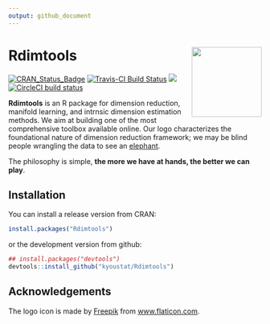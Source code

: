 ```yaml
---
output: github_document
---
```


<!-- README.md is generated from README.Rmd. Please edit that file -->

# Rdimtools <a href='https://kyoustat.com/Rdimtools'><img src='man/figures/logo.png' align="right" height="139" /></a>

<!-- badges: start -->
[![CRAN_Status_Badge](http://www.r-pkg.org/badges/version/Rdimtools?color=green)](https://cran.r-project.org/package=Rdimtools)
[![Travis-CI Build Status](https://travis-ci.org/kyoustat/Rdimtools.svg?branch=master)](https://travis-ci.org/kyoustat/Rdimtools)
[![](https://cranlogs.r-pkg.org/badges/Rdimtools)](https://cran.r-project.org/package=Rdimtools)
[![CircleCI build status](https://circleci.com/gh/kyoustat/Rdimtools.svg?style=svg)](https://circleci.com/gh/kyoustat/Rdimtools)
<!-- badges: end -->

**Rdimtools** is an R package for dimension reduction, manifold learning, and intrnsic dimension estimation methods. We aim at building one of the most comprehensive toolbox available online. Our logo characterizes the foundational nature of dimension reduction framework; we may be 
blind people wrangling the data to see an [elephant](https://en.wikipedia.org/wiki/Blind_men_and_an_elephant). 

The philosophy is simple, **the more we have at hands, the better we can play**.

## Installation

You can install a release version from CRAN:
```r
install.packages("Rdimtools")
```

or the development version from github:
```r
## install.packages("devtools")
devtools::install_github("kyoustat/Rdimtools")
```

## Acknowledgements

The logo icon is made by [Freepik](https://www.flaticon.com/authors/freepik) from [www.flaticon.com](www.flaticon.com).
